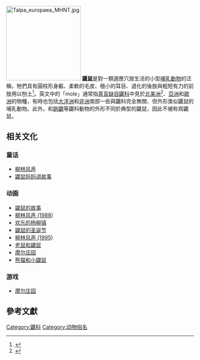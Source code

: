 {{not|鼴科|鼴形鼠科}}
[[File:Talpa_europaea_MHNT.jpg|200px]]
'''鼴鼠'''是對一類適應穴居生活的小型[[哺乳動物|哺乳動物]]的泛稱，牠們具有圓柱形身軀、柔軟的毛皮、極小的耳目、退化的後肢與粗短有力的前肢用以刨土<ref>{{cite journal |doi=10.1371/journal.pone.0011810 |title=Light Perception in Two Strictly Subterranean Rodents: Life in the Dark or Blue? |year=2010 |editor1-last=Iwaniuk |editor1-first=Andrew |last1=Kott |first1=Ondřej |last2=Sumbera |first2=Radim |last3=Nemec |first3=Pavel |journal=PLoS ONE |volume=5 |issue=7 |pages=e11810 |pmid=20676369 |pmc=2911378}}</ref>。英文中的「mole」通常指[[真盲缺目|真盲缺目]][[鼴科|鼴科]]中見於[[北美洲|北美洲]]<ref>{{cite web |url=http://home.cc.umanitoba.ca/~campbelk/moledistribution.html |accessdate=11 March 2010 |title=Mole Distribution Maps |author=Campbell, Kevin |publisher=University of Manitoba |archive-date=2010-03-24 |archive-url=https://web.archive.org/web/20100324174320/http://home.cc.umanitoba.ca/~campbelk/moledistribution.html |dead-url=no }}</ref>、[[亞洲|亞洲]]和[[歐洲|歐洲]]的物種，有時也包括[[大洋洲|大洋洲]]和[[非洲|非洲]]南部一些與鼴科完全無關、但外形类似鼴鼠的哺乳動物。此外，{{link-en|食蟲水棲鼴鼠|desman}}和[[鼩鼴|鼩鼴]]等鼴科動物的外形不同於典型的鼴鼠，因此不被称爲鼴鼠。

==相关文化==

===童话===
*[[柳林風聲|柳林风声]]
*[http://www.zuojiachubanshe.com/portal/tscb/tsk/webinfo/2019/06/1562218394600675.htm 鼹鼠妈妈讲故事]

===动画===
*[[鼹鼠的故事|鼹鼠的故事]]
*[https://en.wikipedia.org/wiki/Wind_in_the_Willows_(1988_film) 柳林风声 (1988)]
*[[欢乐的杨柳镇|欢乐的杨柳镇]]
*[https://en.wikipedia.org/wiki/Mole%27s_Christmas 鼹鼠的圣诞节]
*[https://en.wikipedia.org/wiki/The_Wind_in_the_Willows_(1995_film) 柳林风声 (1995)]
*[https://en.wikipedia.org/wiki/Mouse_and_Mole 老鼠和鼹鼠]
*[[摩尔庄园_(动画)|摩尔庄园]]
*[https://tv.cctv.com/v/vs5/VIDAQr0u4mokKtoJTIqADsWo160324.html 熊猫和小鼹鼠]

===游戏===
*[[摩爾莊園|摩尔庄园]]

==參考文獻==
{{reflist}}
{{動物小作品}}

[[Category:鼴科|Category:鼴科]]
[[Category:动物俗名|Category:动物俗名]]